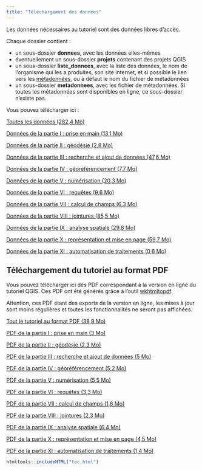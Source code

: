```yaml
---
title: "Téléchargement des données"
---
```


::: {.row}

::: {.content .col-xs-12 .col-sm-8 .col-md-9}

Les données nécessaires au tutoriel sont des données libres d'accès.

Chaque dossier contient :

* un sous-dossier **donnees**, avec les données elles-mêmes
* éventuellement un sous-dossier **projets** contenant des projets QGIS
* un sous-dossier **liste\_donnees**, avec la liste des données, le nom de l'organisme qui les a produites, son site internet, et si possible le lien vers les [métadonnées](01_01_SIG.html#I12d), ou à défaut le nom du fichier de métadonnées
* un sous-dossier **metadonnees**, avec les fichier de métadonnées. Si toutes les métadonnées sont disponibles en ligne, ce sous-dossier n'existe pas.

Vous pouvez télécharger ici :

[Toutes les données (282,4 Mo)](donnees/TutoQGIS_Donnees.zip)

[Données de la partie I : prise en main (13,1 Mo)](donnees/TutoQGIS_01_PriseEnMain.zip)

[Données de la partie II : géodésie (2,8 Mo)](donnees/TutoQGIS_02_Geodesie.zip)

[Données de la partie III : recherche et ajout de données (47,6 Mo)](donnees/TutoQGIS_03_RechercheDonnees.zip)

[Données de la partie IV : géoréférencement (7,7 Mo)](donnees/TutoQGIS_04_Georef.zip)

[Données de la partie V : numérisation (20,3 Mo)](donnees/TutoQGIS_05_Numerisation.zip)

[Données de la partie VI : requêtes (9,6 Mo)](donnees/TutoQGIS_06_Requetes.zip)

[Données de la partie VII : calcul de champs (6,3 Mo)](donnees/TutoQGIS_07_Champs.zip)

[Données de la partie VIII : jointures (85,5 Mo)](donnees/TutoQGIS_08_Jointures.zip)

[Données de la partie IX : analyse spatiale (29,8 Mo)](donnees/TutoQGIS_09_AnalyseSpat.zip)

[Données de la partie X : représentation et mise en page (59,7 Mo)](donnees/TutoQGIS_10_Representation.zip)

[Données de la partie XI : automatisation de traitements (0,6 Mo)](donnees/TutoQGIS_11_Automatisation.zip)

## Téléchargement du tutoriel au format PDF

Vous pouvez télécharger ici des PDF correspondant à la version en ligne du tutoriel QGIS. Ces PDF ont été générés grâce à l'outil [wkhtmltopdf](http://wkhtmltopdf.org/).

Attention, ces PDF étant des exports de la version en ligne, les mises à jour sont moins régulières et toutes les fonctionnalités ne seront pas affichées.

[Tout le tutoriel au format PDF (38,9 Mo)](exports_pdf/tutoqgis.pdf)

[PDF de la partie I : prise en main (3 Mo)](exports_pdf/tutoqgis_01_priseenmain.pdf)

[PDF de la partie II : géodésie (2,3 Mo)](exports_pdf/tutoqgis_02_geodesie.pdf)

[PDF de la partie III : recherche et ajout de données (5 Mo)](exports_pdf/tutoqgis_03_recherche_donnees.pdf)

[PDF de la partie IV : géoréférencement (5,2 Mo)](exports_pdf/tutoqgis_04_georeferencement.pdf)

[PDF de la partie V : numérisation (5,5 Mo)](exports_pdf/tutoqgis_05_numerisation.pdf)

[PDF de la partie VI : requêtes (3,3 Mo)](exports_pdf/tutoqgis_06_requetes.pdf) 

[PDF de la partie VII : calcul de champs (1,6 Mo)](exports_pdf/tutoqgis_07_calcul_champs.pdf)

[PDF de la partie VIII : jointures (2,3 Mo)](exports_pdf/tutoqgis_08_jointures.pdf) 

[PDF de la partie IX : analyse spatiale (6,4 Mo)](exports_pdf/tutoqgis_09_analyse_spatiale.pdf)

[PDF de la partie X : représentation et mise en page (4,5 Mo)](exports_pdf/tutoqgis_10_miseenpage.pdf)

[PDF de la partie XI : automatisation de traitements (1,4 Mo)](exports_pdf/tutoqgis_11_automatisation.pdf)

:::

```r
htmltools::includeHTML("toc.html")
```

:::

